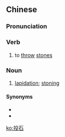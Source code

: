 ==Chinese==
{{zh-forms}}

===Pronunciation===
{{zh-pron
|m=tóushí
|h=pfs=thèu-sa̍k
|mn=tâu-chio̍h
|cat=v,n
}}

===Verb===
{{zh-verb}}

# to [[throw]] [[stone]]s

===Noun===
{{zh-noun}}

# {{lb|zh|legal}} [[lapidation]]; [[stoning]]

====Synonyms====
* {{zh-l|石刑}}
* {{zh-l|投石刑}}

[[ko:投石]]